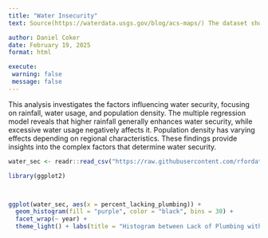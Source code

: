 ```yaml
---
title: "Water Insecurity"
text: Source(https://waterdata.usgs.gov/blog/acs-maps/) The dataset shows the areas and percentages for those who are most effected by water insecurity

author: Daniel Coker 
date: February 19, 2025
format: html

execute: 
 warning: false
 message: false
---
```


This analysis investigates the factors influencing water security, focusing on rainfall, water usage, and population density. The multiple regression model reveals that higher rainfall generally enhances water security, while excessive water usage negatively affects it. Population density has varying effects depending on regional characteristics. These findings provide insights into the complex factors that determine water security.

```r
water_sec <- readr::read_csv("https://raw.githubusercontent.com/rfordatascience/tidytuesday/refs/heads/main/data/2025/2025-01-28/water_insecurity_2023.csv") 

library(ggplot2)



ggplot(water_sec, aes(x = percent_lacking_plumbing)) + 
  geom_histogram(fill = "purple", color = "black", bins = 30) + 
  facet_wrap(~ year) + 
  theme_light() + labs(title = "Histogram between Lack of Plumbing with Years", x = "Percentage")

```
